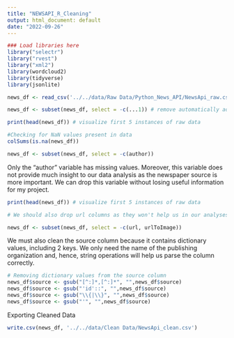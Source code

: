 ```yaml
---
title: "NEWSAPI_R_Cleaning"
output: html_document: default
date: "2022-09-26"
---
```


```r
### Load libraries here
library("selectr")
library("rvest")
library("xml2")
library(wordcloud2) 
library(tidyverse) 
library(jsonlite)

news_df <- read_csv('../../data/Raw Data/Python_News_API/NewsApi_raw.csv')

news_df <- subset(news_df, select = -c(...1)) # remove automatically added index column

print(head(news_df)) # visualize first 5 instances of raw data

#Checking for NaN values present in data
colSums(is.na(news_df))

news_df <- subset(news_df, select = -c(author))
```

Only the "author" variable has missing values. Moreover, this variable does not provide much insight to our data analysis as the newspaper source is more important. We can drop this variable without losing useful information for my project.

```r
print(head(news_df)) # visualize first 5 instances of raw data

# We should also drop url columns as they won't help us in our analyses

news_df <- subset(news_df, select = -c(url, urlToImage))  
```

We must also clean the source column because it contains dictionary values, including 2 keys. We only need the name of the publishing organization and, hence, string operations will help us parse the column correctly.

```r
# Removing dictionary values from the source column
news_df$source <- gsub("[^:]*,[^:]*", "",news_df$source)
news_df$source <- gsub("'id'::", "",news_df$source)
news_df$source <- gsub("\\{|\\}", "",news_df$source)
news_df$source <- gsub("'", "",news_df$source)
```

Exporting Cleaned Data

```r
write.csv(news_df, '../../data/Clean Data/NewsApi_clean.csv')
```